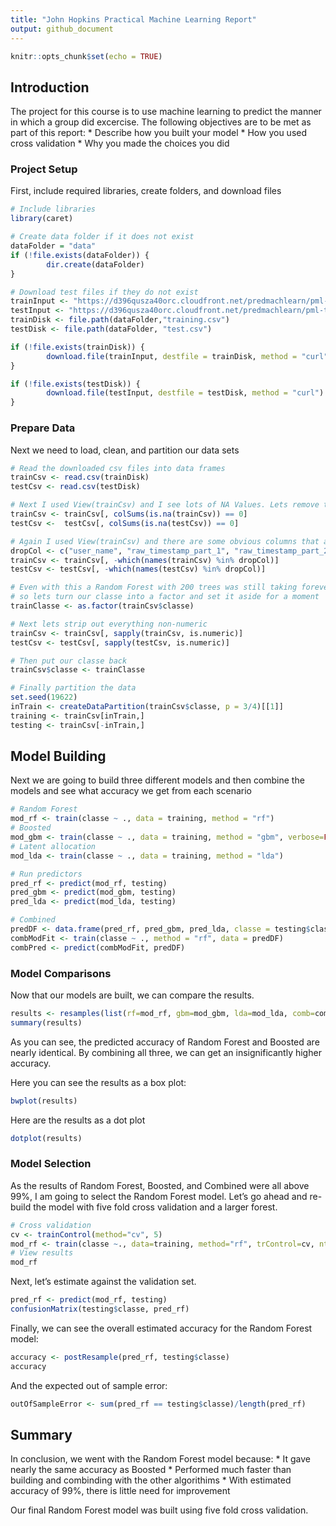 ```yaml
---
title: "John Hopkins Practical Machine Learning Report"
output: github_document
---
```


```r
knitr::opts_chunk$set(echo = TRUE)
```

## Introduction
The project for this course is to use machine learning to predict the manner in which a group did excercise. The following objectives are to be met as part of this report:
* Describe how you built your model
* How you used cross validation
* Why you made the choices you did

### Project Setup
First, include required libraries, create folders, and download files

```r
# Include libraries
library(caret)
```

```r
# Create data folder if it does not exist
dataFolder = "data"
if (!file.exists(dataFolder)) {
        dir.create(dataFolder)
}
```

```r
# Download test files if they do not exist
trainInput <- "https://d396qusza40orc.cloudfront.net/predmachlearn/pml-training.csv"
testInput <- "https://d396qusza40orc.cloudfront.net/predmachlearn/pml-testing.csv"
trainDisk <- file.path(dataFolder,"training.csv")
testDisk <- file.path(dataFolder, "test.csv")

if (!file.exists(trainDisk)) {
        download.file(trainInput, destfile = trainDisk, method = "curl")
}

if (!file.exists(testDisk)) {
        download.file(testInput, destfile = testDisk, method = "curl")
}
```

### Prepare Data
Next we need to load, clean, and partition our data sets

```r
# Read the downloaded csv files into data frames
trainCsv <- read.csv(trainDisk)
testCsv <- read.csv(testDisk)

# Next I used View(trainCsv) and I see lots of NA Values. Lets remove those first.
trainCsv <- trainCsv[, colSums(is.na(trainCsv)) == 0]
testCsv <-  testCsv[, colSums(is.na(testCsv)) == 0]

# Again I used View(trainCsv) and there are some obvious columns that are not useful
dropCol <- c("user_name", "raw_timestamp_part_1", "raw_timestamp_part_2", "cvtd_timestamp", "new_window", "num_window")
trainCsv <- trainCsv[, -which(names(trainCsv) %in% dropCol)]
testCsv <- testCsv[, -which(names(testCsv) %in% dropCol)]

# Even with this a Random Forest with 200 trees was still taking forever
# so lets turn our classe into a factor and set it aside for a moment
trainClasse <- as.factor(trainCsv$classe)

# Next lets strip out everything non-numeric
trainCsv <- trainCsv[, sapply(trainCsv, is.numeric)]
testCsv <- testCsv[, sapply(testCsv, is.numeric)]

# Then put our classe back
trainCsv$classe <- trainClasse

# Finally partition the data
set.seed(19622)
inTrain <- createDataPartition(trainCsv$classe, p = 3/4)[[1]]
training <- trainCsv[inTrain,]
testing <- trainCsv[-inTrain,]
```

## Model Building
Next we are going to build three different models and then combine the models and see what accuracy we get from each scenario

```r
# Random Forest
mod_rf <- train(classe ~ ., data = training, method = "rf")
# Boosted
mod_gbm <- train(classe ~ ., data = training, method = "gbm", verbose=FALSE)
# Latent allocation
mod_lda <- train(classe ~ ., data = training, method = "lda")

# Run predictors
pred_rf <- predict(mod_rf, testing)
pred_gbm <- predict(mod_gbm, testing)
pred_lda <- predict(mod_lda, testing)

# Combined
predDF <- data.frame(pred_rf, pred_gbm, pred_lda, classe = testing$classe)
combModFit <- train(classe ~ ., method = "rf", data = predDF)
combPred <- predict(combModFit, predDF)
```

### Model Comparisons
Now that our models are built, we can compare the results.


```r
results <- resamples(list(rf=mod_rf, gbm=mod_gbm, lda=mod_lda, comb=combModFit))
summary(results)
```

As you can see, the predicted accuracy of Random Forest and Boosted are nearly identical. By combining all three, we can get an insignificantly higher accuracy.

Here you can see the results as a box plot:

```r
bwplot(results)
```

Here are the results as a dot plot

```r
dotplot(results)
```

### Model Selection
As the results of Random Forest, Boosted, and Combined were all above 99%, I am going to select the Random Forest model.  Let's go ahead and re-build the model with five fold cross validation and a larger forest.

```r
# Cross validation
cv <- trainControl(method="cv", 5)
mod_rf <- train(classe ~., data=training, method="rf", trControl=cv, ntree=250)
# View results
mod_rf
```

Next, let's estimate against the validation set.
```r
pred_rf <- predict(mod_rf, testing)
confusionMatrix(testing$classe, pred_rf)
```

Finally, we can see the overall estimated accuracy for the Random Forest model:
```r
accuracy <- postResample(pred_rf, testing$classe)
accuracy
```

And the expected out of sample error:
```r
outOfSampleError <- sum(pred_rf == testing$classe)/length(pred_rf)
```

## Summary
In conclusion, we went with the Random Forest model because:
* It gave nearly the same accuracy as Boosted
* Performed much faster than building and combinding with the other algorithims
* With estimated accuracy of 99%, there is little need for improvement

Our final Random Forest model was built using five fold cross validation.



